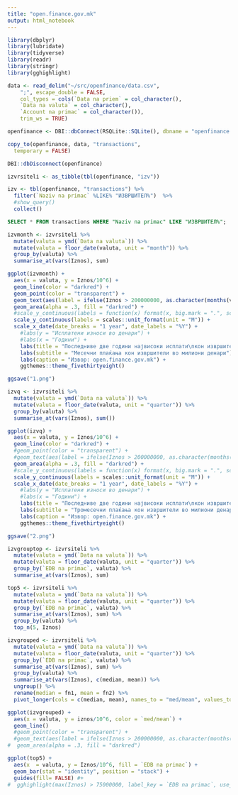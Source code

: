 ```yaml
---
title: "open.finance.gov.mk"
output: html_notebook
---
```


```r
library(dbplyr)
library(lubridate)
library(tidyverse)
library(readr)
library(stringr)
library(gghighlight)
```

```r
data <- read_delim("~/src/openfinance/data.csv", 
    ";", escape_double = FALSE, 
    col_types = cols(`Data na priem` = col_character(), 
    `Data na valuta` = col_character(),
    `Account na primac` = col_character()), 
    trim_ws = TRUE)
```

```r
openfinance <- DBI::dbConnect(RSQLite::SQLite(), dbname = "openfinance.db")
```

```r
copy_to(openfinance, data, "transactions",
  temporary = FALSE)
```


```r
DBI::dbDisconnect(openfinance)
```

```r
izvrsiteli <- as_tibble(tbl(openfinance, "izv"))
```

```r
izv <- tbl(openfinance, "transactions") %>% 
  filter(`Naziv na primac` %LIKE% "ИЗВРШИТЕЛ%")  %>%
  #show_query()
  collect()
```

```sql
SELECT * FROM transactions WHERE "Naziv na primac" LIKE "ИЗВРШИТЕЛ%";
```

```r
izvmonth <- izvrsiteli %>% 
  mutate(valuta = ymd(`Data na valuta`)) %>% 
  mutate(valuta = floor_date(valuta, unit = "month")) %>% 
  group_by(valuta) %>% 
  summarise_at(vars(Iznos), sum)
```

```r
ggplot(izvmonth) +
  aes(x = valuta, y = Iznos/10^6) +
  geom_line(color = "darkred") +
  geom_point(color = "transparent") +
  geom_text(aes(label = ifelse(Iznos > 200000000, as.character(months(valuta)),'')),hjust = 1, vjust = 0) +
  geom_area(alpha = .3, fill = "darkred") +
  #scale_y_continuous(labels = function(x) format(x, big.mark = ".", scientific = FALSE)) +
  scale_y_continuous(labels = scales::unit_format(unit = "M")) + 
  scale_x_date(date_breaks = "1 year", date_labels = "%Y") +
    #labs(y = "Исплатени износи во денари") +
    #labs(x = "Години") +
    labs(title = "Последниве две години највисоки исплати\nкон извршители од буџетот") +
    labs(subtitle = "Месечни плаќања кон извршители во милиони денари") +
    labs(caption = "Извор: open.finance.gov.mk") +
    ggthemes::theme_fivethirtyeight()

ggsave("1.png")
```

```r
izvq <- izvrsiteli %>% 
  mutate(valuta = ymd(`Data na valuta`)) %>% 
  mutate(valuta = floor_date(valuta, unit = "quarter")) %>% 
  group_by(valuta) %>% 
  summarise_at(vars(Iznos), sum())
```

```r
ggplot(izvq) +
  aes(x = valuta, y = Iznos/10^6) +
  geom_line(color = "darkred") +
  #geom_point(color = "transparent") +
  #geom_text(aes(label = ifelse(Iznos > 200000000, as.character(months(valuta)),'')),hjust = 1, vjust = 0) +
  geom_area(alpha = .3, fill = "darkred") +
  #scale_y_continuous(labels = function(x) format(x, big.mark = ".", scientific = FALSE)) +
  scale_y_continuous(labels = scales::unit_format(unit = "M")) + 
  scale_x_date(date_breaks = "1 year", date_labels = "%Y") +
    #labs(y = "Исплатени износи во денари") +
    #labs(x = "Години") +
    labs(title = "Последниве две години највисоки исплати\nкон извршители од буџетот") +
    labs(subtitle = "Тромесечни плаќања кон извршители во милиони денари") +
    labs(caption = "Извор: open.finance.gov.mk") +
    ggthemes::theme_fivethirtyeight()

ggsave("2.png")
```

```r
izvgrouptop <- izvrsiteli %>% 
  mutate(valuta = ymd(`Data na valuta`)) %>% 
  mutate(valuta = floor_date(valuta, unit = "quarter")) %>% 
  group_by(`EDB na primac`, valuta) %>% 
  summarise_at(vars(Iznos), sum) 
```

```r
top5 <- izvrsiteli %>% 
  mutate(valuta = ymd(`Data na valuta`)) %>% 
  mutate(valuta = floor_date(valuta, unit = "quarter")) %>% 
  group_by(`EDB na primac`, valuta) %>% 
  summarise_at(vars(Iznos), sum) %>% 
  group_by(valuta) %>% 
  top_n(5, Iznos)
```

```r
izvgrouped <- izvrsiteli %>% 
  mutate(valuta = ymd(`Data na valuta`)) %>% 
  mutate(valuta = floor_date(valuta, unit = "quarter")) %>% 
  group_by(`EDB na primac`, valuta) %>% 
  summarise_at(vars(Iznos), sum) %>% 
  group_by(valuta) %>% 
  summarise_at(vars(Iznos), c(median, mean)) %>% 
  ungroup() %>% 
  rename(median = fn1, mean = fn2) %>% 
  pivot_longer(cols = c(median, mean), names_to = "med/mean", values_to = "iznos")
```

```r
ggplot(izvgrouped) + 
  aes(x = valuta, y = iznos/10^6, color = `med/mean`) +
  geom_line() 
  #geom_point(color = "transparent") +
  #geom_text(aes(label = ifelse(Iznos > 200000000, as.character(months(valuta)),'')),hjust = 1, vjust = 0) +
#  geom_area(alpha = .3, fill = "darkred")
```

```r
ggplot(top5) +
  aes(x  = valuta, y = Iznos/10^6, fill = `EDB na primac`) + 
  geom_bar(stat = "identity", position = "stack") +
  guides(fill= FALSE) #+
#  gghighlight(max(Iznos) > 75000000, label_key = `EDB na primac`, use_direct_label = FALSE) 
```

